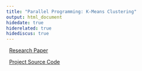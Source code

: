 ```yaml
---
title: "Parallel Programming: K-Means Clustering"
output: html_document
hidedate: true
hiderelated: true
hidediscus: true
---
```



<i class="fas fa-book"></i> &nbsp; [Research Paper](/project/project5/)

<i class="fas fa-code-branch"></i> &nbsp; [Project Source Code](/project/project6/)


<!--
<i class="fa fa-pie-chart"></i> 
<i class="fa fa-tasks"></i> 
-->
